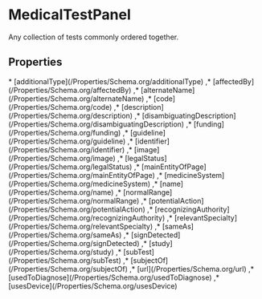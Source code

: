# MedicalTestPanel

Any collection of tests commonly ordered together.

## Properties

<Grid>
* [additionalType](/Properties/Schema.org/additionalType)
,* [affectedBy](/Properties/Schema.org/affectedBy)
,* [alternateName](/Properties/Schema.org/alternateName)
,* [code](/Properties/Schema.org/code)
,* [description](/Properties/Schema.org/description)
,* [disambiguatingDescription](/Properties/Schema.org/disambiguatingDescription)
,* [funding](/Properties/Schema.org/funding)
,* [guideline](/Properties/Schema.org/guideline)
,* [identifier](/Properties/Schema.org/identifier)
,* [image](/Properties/Schema.org/image)
,* [legalStatus](/Properties/Schema.org/legalStatus)
,* [mainEntityOfPage](/Properties/Schema.org/mainEntityOfPage)
,* [medicineSystem](/Properties/Schema.org/medicineSystem)
,* [name](/Properties/Schema.org/name)
,* [normalRange](/Properties/Schema.org/normalRange)
,* [potentialAction](/Properties/Schema.org/potentialAction)
,* [recognizingAuthority](/Properties/Schema.org/recognizingAuthority)
,* [relevantSpecialty](/Properties/Schema.org/relevantSpecialty)
,* [sameAs](/Properties/Schema.org/sameAs)
,* [signDetected](/Properties/Schema.org/signDetected)
,* [study](/Properties/Schema.org/study)
,* [subTest](/Properties/Schema.org/subTest)
,* [subjectOf](/Properties/Schema.org/subjectOf)
,* [url](/Properties/Schema.org/url)
,* [usedToDiagnose](/Properties/Schema.org/usedToDiagnose)
,* [usesDevice](/Properties/Schema.org/usesDevice)

</Grid>

